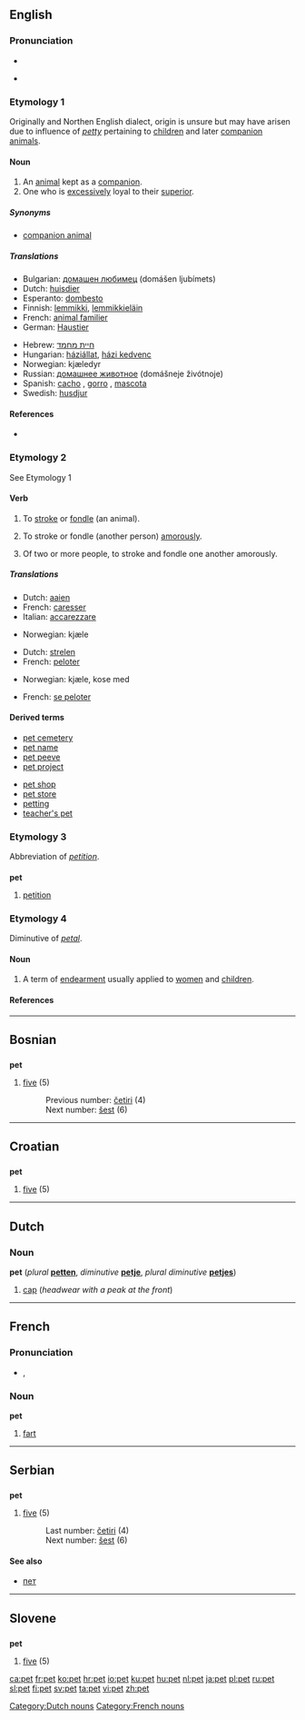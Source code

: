 {{see|PET}}
==English==

===Pronunciation===
*{{IPA|/pɛt/}}
*{{audio|en-us-pet.ogg|Audio (US)}}
*:{{rhymes|ɛt}}

===Etymology 1===
Originally {{Sco.}} and Northen English dialect, origin is unsure but may have arisen due to influence of ''[[petty]]'' pertaining to [[children]] and later [[companion animal]]s.

====Noun====
{{wikipedia}}
{{en-noun}}

# An [[animal]] kept as a [[companion]].
# One who is [[excessively]] loyal to their [[superior]].

=====Synonyms=====
*[[companion animal]]

=====Translations=====
{{rfc-trans}}
{{trans-top|pet}}
*Bulgarian: [[домашен любимец]] (domášen ljubímets) {{m}}
*Dutch: [[huisdier]] {{n}}
*Esperanto: [[dombesto]]
*Finnish: [[lemmikki]], [[lemmikkieläin]]
*French: [[animal familier]] {{m}} <!--this is a domestic animal, which includes farm animals, etc.: [[animal domestique]] {{m}}-->
*German: [[Haustier]] {{n}}
{{trans-mid}}
*Hebrew: [[חיית מחמד]] {{f}}
*Hungarian: [[háziállat]], [[házi kedvenc]]
*Norwegian: kjæledyr {{n}}
*Russian: [[домашнее животное]] (domášneje živótnoje) {{n}}
*Spanish: [[cacho]] {{m}}, [[gorro]] {{m}}, [[mascota]] {{f}}
*Swedish: [[husdjur]] {{n}}
{{trans-bottom}}

====References====
*{{R:Online Etymology Dictionary|pet}}

===Etymology 2===
See Etymology 1

====Verb====
{{en-verb|pet|t|ing}}

# {{transitive}} To [[stroke]] or [[fondle]] (an animal).
# {{context|transitive|informal}} To stroke or fondle (another person) [[amorously]].
# {{context|intransitive|informal}} Of two or more people, to stroke and fondle one another amorously.

=====Translations=====
{{trans-top|fondle (an animal)}}
*Dutch: [[aaien]]
*French: [[caresser]]
*Italian: [[accarezzare]]
{{trans-mid}}
*Norwegian: kjæle
{{trans-bottom}}

{{trans-top|fondle (another person) amorously}}
*Dutch: [[strelen]]
*French: [[peloter]]
{{trans-mid}}
*Norwegian: kjæle, kose med
{{trans-bottom}}

{{trans-top|(intrans.) fondle amorously}}
*French: [[se peloter]]
{{trans-mid}}
{{trans-bottom}}

====Derived terms====
{{top2}}
*[[pet cemetery]]
*[[pet name]]
*[[pet peeve]]
*[[pet project]]
{{mid2}}
*[[pet shop]]
*[[pet store]]
*[[petting]]<!--noun-->
*[[teacher's pet]]
{{bottom}}

===Etymology 3===
Abbreviation of ''[[petition]]''.

===={{abbreviation}}====
'''pet'''

# [[petition]]

===Etymology 4===
Diminutive of ''[[petal]]''.

====Noun====
{{en-noun|-}}

# {{Geordie}} A term of [[endearment]] usually applied to [[women]] and [[children]].

====References====
{{R:Northeast Dialect 2005}}

----

==Bosnian==

==={{numeral|Bosnian}}===
'''pet'''

# {{cardinal|lang=bs}} [[five]] (5)
#:Previous number: [[četiri]] (4)
#:Next number: [[šest]] (6)

----

==Croatian==

==={{numeral|Croatian}}===
'''pet'''

# {{cardinal|lang=hr}} [[five]] (5)

----

==Dutch==

===Noun===
'''pet''' {{m}} (''plural'' '''[[petten]]''', ''diminutive'' '''[[petje]]''', ''plural diminutive'' '''[[petjes]]''')

#[[cap]] (''headwear with a peak at the front'')

[[Category:Dutch nouns]]

----

==French==

===Pronunciation===
*{{IPA|/pɛ/}}, {{SAMPA|/pE/}}

===Noun===
'''pet''' {{m}}

# [[fart]]

[[Category:French nouns]]

----

==Serbian==

==={{numeral|Serbian}}===
'''pet'''

# {{cardinal|lang=sr}} [[five]] (5)
#:Last number: [[četiri]] (4)
#:Next number: [[šest]] (6)

====See also====
*[[пет]]

----

==Slovene==

==={{numeral|Slovene}}===
'''pet'''

# {{cardinal|lang=sl}} [[five]] (5)

[[ca:pet]]
[[fr:pet]]
[[ko:pet]]
[[hr:pet]]
[[io:pet]]
[[ku:pet]]
[[hu:pet]]
[[nl:pet]]
[[ja:pet]]
[[pl:pet]]
[[ru:pet]]
[[sl:pet]]
[[fi:pet]]
[[sv:pet]]
[[ta:pet]]
[[vi:pet]]
[[zh:pet]]